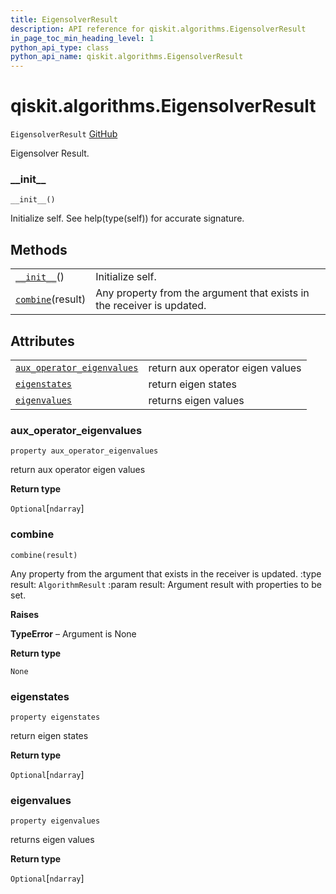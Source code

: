```yaml
---
title: EigensolverResult
description: API reference for qiskit.algorithms.EigensolverResult
in_page_toc_min_heading_level: 1
python_api_type: class
python_api_name: qiskit.algorithms.EigensolverResult
---
```


# qiskit.algorithms.EigensolverResult

<span id="qiskit.algorithms.EigensolverResult" />

`EigensolverResult` [GitHub](https://github.com/qiskit/qiskit/tree/stable/0.18/qiskit/algorithms/eigen_solvers/eigen_solver.py "view source code")

Eigensolver Result.

### \_\_init\_\_

<span id="qiskit.algorithms.EigensolverResult.__init__" />

`__init__()`

Initialize self. See help(type(self)) for accurate signature.

## Methods

|                                                                                                                 |                                                                        |
| --------------------------------------------------------------------------------------------------------------- | ---------------------------------------------------------------------- |
| [`__init__`](#qiskit.algorithms.EigensolverResult.__init__ "qiskit.algorithms.EigensolverResult.__init__")()    | Initialize self.                                                       |
| [`combine`](#qiskit.algorithms.EigensolverResult.combine "qiskit.algorithms.EigensolverResult.combine")(result) | Any property from the argument that exists in the receiver is updated. |

## Attributes

|                                                                                                                                                            |                                  |
| ---------------------------------------------------------------------------------------------------------------------------------------------------------- | -------------------------------- |
| [`aux_operator_eigenvalues`](#qiskit.algorithms.EigensolverResult.aux_operator_eigenvalues "qiskit.algorithms.EigensolverResult.aux_operator_eigenvalues") | return aux operator eigen values |
| [`eigenstates`](#qiskit.algorithms.EigensolverResult.eigenstates "qiskit.algorithms.EigensolverResult.eigenstates")                                        | return eigen states              |
| [`eigenvalues`](#qiskit.algorithms.EigensolverResult.eigenvalues "qiskit.algorithms.EigensolverResult.eigenvalues")                                        | returns eigen values             |

### aux\_operator\_eigenvalues

<span id="qiskit.algorithms.EigensolverResult.aux_operator_eigenvalues" />

`property aux_operator_eigenvalues`

return aux operator eigen values

**Return type**

`Optional`\[`ndarray`]

### combine

<span id="qiskit.algorithms.EigensolverResult.combine" />

`combine(result)`

Any property from the argument that exists in the receiver is updated. :type result: `AlgorithmResult` :param result: Argument result with properties to be set.

**Raises**

**TypeError** – Argument is None

**Return type**

`None`

### eigenstates

<span id="qiskit.algorithms.EigensolverResult.eigenstates" />

`property eigenstates`

return eigen states

**Return type**

`Optional`\[`ndarray`]

### eigenvalues

<span id="qiskit.algorithms.EigensolverResult.eigenvalues" />

`property eigenvalues`

returns eigen values

**Return type**

`Optional`\[`ndarray`]

